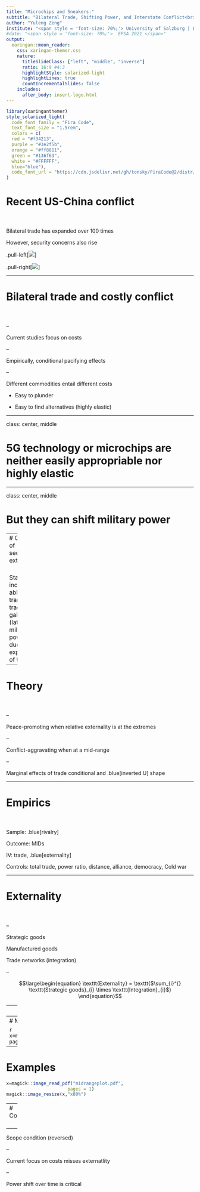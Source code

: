 ```yaml
---
title: "Microchips and Sneakers:"
subtitle: "Bilateral Trade, Shifting Power, and Interstate Conflict<br><br>"
author: "Yuleng Zeng"
institute: "<span style = 'font-size: 70%;'> University of Salzburg | EPSA 2021 </span>"
#date: "<span style = 'font-size: 70%;'>  EPSA 2021 </span>"
output: 
  xaringan::moon_reader:
    css: xaringan-themer.css
    nature:
      titleSlideClass: ["left", "middle", "inverse"]
      ratio: 16:9 #4:3
      highlightStyle: solarized-light
      highlightLines: true
      countIncrementalSlides: false
    includes:
      after_body: insert-logo.html
---
```


```r
library(xaringanthemer)
style_solarized_light(
  code_font_family = "Fira Code",
  text_font_size = "1.5rem",
  colors = c(
  red = "#f34213",
  purple = "#3e2f5b",
  orange = "#ff8811",
  green = "#136f63",
  white = "#FFFFFF",
  blue="blue"),
  code_font_url = "https://cdn.jsdelivr.net/gh/tonsky/FiraCode@2/distr/fira_code.css"
)
```


# Recent US-China conflict  <br><br>
<!-- include an image here, if you have a GitHub account use your profile pic! -->

Bilateral trade has expanded over 100 times

However, security concerns also rise

.pull-left[![](Economist_tradenolongeranchor.png)]

.pull-right[![](NYT_dualuse.png)]


---

# Bilateral trade and costly conflict <br><br>

--

Current studies focus on costs

--

Empirically, conditional pacifying effects


--

Different commodities entail different costs

- Easy to plunder

- Easy to find alternatives (highly elastic)

---

class: center, middle

# 5G technology or microchips are neither easily appropriable nor highly elastic




---

class: center, middle

# But they can shift military power


---
# Concept of security externality <br><br>

States' increased abilities to translate trade gains
into (latent) military power due to the expansion of trade


---

# Theory <br><br>

--

Peace-promoting when relative externality is at the extremes

--

Conflict-aggravating when at a mid-range

--

Marginal effects of trade conditional and .blue[inverted U] shape

---

# Empirics <br><br>

Sample: .blue[rivalry]

Outcome: MIDs

IV: trade, .blue[externality]

Controls: total trade, power ratio, distance, alliance, democracy, Cold war


---

# Externality <br><br>

--

Strategic goods


Manufactured goods


Trade networks (integration)

--

$$\large\begin{equation}
		\texttt{Externality} = \texttt{$\sum_{i}^{} \texttt{Strategic goods}_{i} \times \texttt{Integration}_{i}$}		
\end{equation}$$


---
# Externality  
<!-- include an image here, if you have a GitHub account use your profile pic! -->


```r
x=magick::image_read_pdf("externalityplots.pdf",
                       pages = 1)
magick::image_resize(x,"x70%")
```


---
# Main result  
<!-- include an image here, if you have a GitHub account use your profile pic! -->


```r
x=magick::image_read_pdf("marginplot.pdf",
                       pages = 1)
magick::image_resize(x,"x80%")
```

---
# Examples  
<!-- include an image here, if you have a GitHub account use your profile pic! -->


```r
x=magick::image_read_pdf("midrangeplot.pdf",
                       pages = 1)
magick::image_resize(x,"x80%")
```


---
# Conclusion <br><br>


--

Scope condition (reversed)


--

Current focus on costs misses externatlity

--

Power shift over time is critical